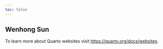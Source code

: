 ```yaml
---
toc: false
---
```



## Wenhong Sun

To learn more about Quarto websites visit <https://quarto.org/docs/websites>.

